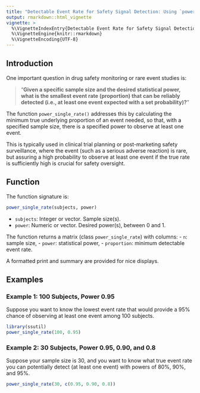 ```yaml
---
title: "Detectable Event Rate for Safety Signal Detection: Using `power_single_rate`"
output: rmarkdown::html_vignette
vignette: >
  %\VignetteIndexEntry{Detectable Event Rate for Safety Signal Detection}
  %\VignetteEngine{knitr::rmarkdown}
  %\VignetteEncoding{UTF-8}
---
```


## Introduction

One important question in drug safety monitoring or rare event studies is:

> "**Given a specific sample size and the desired statistical power, what is the smallest event rate 
(proportion) that can be reliably detected (i.e., at least one event expected with a set probability)?**"

The function `power_single_rate()` addresses this by calculating the minimum true underlying proportion of an event needed, so that, with a specified sample size, there is a specified power to observe at least one event.

This is typically used in clinical trial planning or post-marketing safety surveillance, where the event (such as a serious adverse reaction) is rare, but assuring a high probability to observe at least one event if the true rate is sufficiently high is crucial for safety oversight.

## Function

The function signature is:

```r
power_single_rate(subjects, power)
```

- `subjects`: Integer or vector. Sample size(s).
- `power`: Numeric or vector. Desired power(s), between 0 and 1.

The function returns a matrix (class `power_single_rate`) with columns:
- `n`: sample size,
- `power`: statistical power,
- `proportion`: minimum detectable event rate.

A formatted print and summary are provided for nice displays.

## Examples

### Example 1: 100 Subjects, Power 0.95

Suppose you want to know the lowest event rate that would provide a 95% chance of observing at least one event among 100 subjects.

```r
library(ssutil)
power_single_rate(100, 0.95)

```

### Example 2: 30 Subjects, Power 0.95, 0.90, and 0.8

Suppose your sample size is 30, and you want to know what true event rate you can potentially detect (at least one event) with powers of 80%, 90%, and 95%.

```r
power_single_rate(30, c(0.95, 0.90, 0.8))
```

